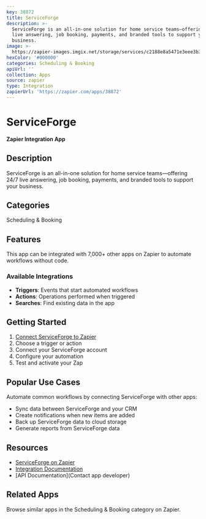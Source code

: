 ```yaml
---
key: 38872
title: ServiceForge
description: >-
  ServiceForge is an all-in-one solution for home service teams—offering 24/7
  live answering, job booking, payments, and branded tools to support your
  business.
image: >-
  https://zapier-images.imgix.net/storage/services/c2188e8a5471e3eee3b3564e133b3ad3.png?auto=format%2Ccompress&ixlib=python-3.0.0&q=50
hexColor: '#000000'
categories: Scheduling & Booking
apiUrl: ''
collection: Apps
source: zapier
type: Integration
zapierUrl: 'https://zapier.com/apps/38872'
---
```

# ServiceForge

**Zapier Integration App**

## Description

ServiceForge is an all-in-one solution for home service teams—offering 24/7 live answering, job booking, payments, and branded tools to support your business.

## Categories

Scheduling & Booking

## Features

This app can be integrated with 7,000+ other apps on Zapier to automate workflows without code.

### Available Integrations

- **Triggers**: Events that start automated workflows
- **Actions**: Operations performed when triggered
- **Searches**: Find existing data in the app

## Getting Started

1. [Connect ServiceForge to Zapier](https://zapier.com/apps/38872)
2. Choose a trigger or action
3. Connect your ServiceForge account
4. Configure your automation
5. Test and activate your Zap

## Popular Use Cases

Automate common workflows by connecting ServiceForge with other apps:

- Sync data between ServiceForge and your CRM
- Create notifications when new items are added
- Back up ServiceForge data to cloud storage
- Generate reports from ServiceForge data

## Resources

- [ServiceForge on Zapier](https://zapier.com/apps/38872)
- [Integration Documentation](https://zapier.com/apps/38872/integrations)
- [API Documentation](Contact app developer)

## Related Apps

Browse similar apps in the Scheduling & Booking category on Zapier.
